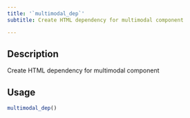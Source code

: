 ```yaml
---
title: '`multimodal_dep`'
subtitle: Create HTML dependency for multimodal component

---
```


## Description

Create HTML dependency for multimodal component

## Usage

``` R
multimodal_dep()
```
